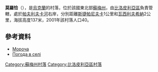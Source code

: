 {{coord|51|8|30|N|34|26|35|E|scale:100000_region:UA|display=title}}

'''莫羅恰'''（{{lang-uk|Мороча}}），是[[烏克蘭|烏克蘭]]的村落，位於該國東北部[[蘇梅州|蘇梅州]]，由[[比洛皮利亞區|比洛皮利亞區]]負責管轄，處於[[帕夫利夫卡河|帕夫利夫卡河]]右岸，分別距離[[斯捷帕尼夫卡_(比洛皮利亞區)|斯捷帕尼夫卡]]1公里和[[瓦西利夫希納|瓦西利夫希納]]2公里，海拔高度137米，2001年該村落人口40。

==參考資料==
*[http://w1.c1.rada.gov.ua/pls/z7502/A005?rdat1=02.02.2010&rf7571=28628 Мороча]{{dead link|date=2018年4月 |bot=InternetArchiveBot |fix-attempted=yes }}
*[http://weather.in.ua/ua/symskaja/16309 Погода в селі ]

{{DEFAULTSORT:Мороча}}

[[Category:蘇梅州村落|Category:蘇梅州村落]]
[[Category:比洛皮利亞區村落|Category:比洛皮利亞區村落]]


{{Sumy-geo-stub}}